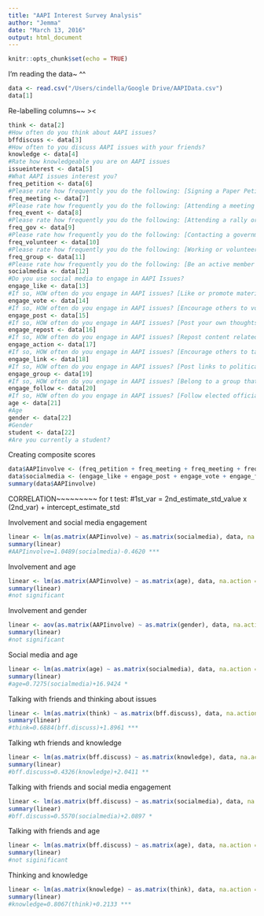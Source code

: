 ```yaml
---
title: "AAPI Interest Survey Analysis"
author: "Jemma"
date: "March 13, 2016"
output: html_document
---
```


```r
knitr::opts_chunk$set(echo = TRUE)
```

I'm reading the data~ ^^
```r
data <- read.csv("/Users/cindella/Google Drive/AAPIData.csv")
data[1]
```

Re-labelling columns~~ ><
```r
think <- data[2]
#How often do you think about AAPI issues?
bffdiscuss <- data[3]
#How often to you discuss AAPI issues with your friends?
knowledge <- data[4]
#Rate how knowledgeable you are on AAPI issues
issueinterest <- data[5]
#What AAPI issues interest you?
freq_petition <- data[6]
#Please rate how frequently you do the following: [Signing a Paper Petition on an AAPI-related Issue]
freq_meeting <- data[7]
#Please rate how frequently you do the following: [Attending a meeting on AAPI-related issue]
freq_event <- data[8]
#Please rate how frequently you do the following: [Attending a rally or speech on AAPI-related issues]
freq_gov <- data[9]
#Please rate how frequently you do the following: [Contacting a government official regarding AAPI-related issues]
freq_volunteer <- data[10]
#Please rate how frequently you do the following: [Working or volunteering for AAPI-related causes]
freq_group <- data[11]
#Please rate how frequently you do the following: [Be an active member of a group that advocates for AAPI-related changes in policies]
socialmedia <- data[12]
#Do you use social media to engage in AAPI Issues?
engage_like <- data[13]
#If so, HOW often do you engage in AAPI issues? [Like or promote material related to AAPI issues]
engage_vote <- data[14]
#If so, HOW often do you engage in AAPI issues? [Encourage others to vote on a AAPI social/politcal issue]
engage_post <- data[15]
#If so, HOW often do you engage in AAPI issues? [Post your own thoughts/comments on AAPI issues]
engage_repost <- data[16]
#If so, HOW often do you engage in AAPI issues? [Repost content related to AAPI issues]
engage_action <- data[17]
#If so, HOW often do you engage in AAPI issues? [Encourage others to take action on AAPI issues that are important to you]
engage_link <- data[18]
#If so, HOW often do you engage in AAPI issues? [Post links to political stories/articles for others to read]
engage_group <- data[19]
#If so, HOW often do you engage in AAPI issues? [Belong to a group that is related to AAPI political/social issues or working to advance a cause]
engage_follow <- data[20]
#If so, HOW often do you engage in AAPI issues? [Follow elected officials, candidates for office and/or other public figures]
age <- data[21]
#Age
gender <- data[22]
#Gender
student <- data[22]
#Are you currently a student?
```

Creating composite scores
```r
data$AAPIinvolve <- (freq_petition + freq_meeting + freq_meeting + freq_event + freq_gov + freq_volunteer + freq_group)/6
data$socialmedia <- (engage_like + engage_post + engage_vote + engage_follow + engage_action + engage_repost + engage_group + engage_link)/8
summary(data$AAPIinvolve)
```


CORRELATION~~~~~~~~~
for t test: #1st_var = 2nd_estimate_std_value x (2nd_var) + intercept_estimate_std


Involvement and social media engagement
```r
linear <- lm(as.matrix(AAPIinvolve) ~ as.matrix(socialmedia), data, na.action = na.exclude)
summary(linear)
#AAPIinvolve=1.0489(socialmedia)-0.4620 ***
```

Involvement and age 
```r
linear <- lm(as.matrix(AAPIinvolve) ~ as.matrix(age), data, na.action = na.exclude)
summary(linear)
#not significant
```

Involvement and gender 
```r
linear <- aov(as.matrix(AAPIinvolve) ~ as.matrix(gender), data, na.action = na.exclude)
summary(linear)
#not significant 
```

Social media and age
```r
linear <- lm(as.matrix(age) ~ as.matrix(socialmedia), data, na.action = na.exclude)
summary(linear)
#age=0.7275(socialmedia)+16.9424 *
```

Talking with friends and thinking about issues
```r
linear <- lm(as.matrix(think) ~ as.matrix(bff.discuss), data, na.action = na.exclude)
summary(linear)
#think=0.6884(bff.discuss)+1.8961 ***
```

Talking wth friends and knowledge
```r
linear <- lm(as.matrix(bff.discuss) ~ as.matrix(knowledge), data, na.action = na.exclude)
summary(linear)
#bff.discuss=0.4326(knowledge)+2.0411 **
```

Talking with friends and social media engagement
```r
linear <- lm(as.matrix(bff.discuss) ~ as.matrix(socialmedia), data, na.action = na.exclude)
summary(linear)
#bff.discuss=0.5570(socialmedia)+2.0897 *
```

Talking with friends and age
```r
linear <- lm(as.matrix(bff.discuss) ~ as.matrix(age), data, na.action = na.exclude)
summary(linear)
#not siginificant
```

Thinking and knowledge 
```r
linear <- lm(as.matrix(knowledge) ~ as.matrix(think), data, na.action = na.exclude)
summary(linear)
#knowledge=0.8067(think)+0.2133 ***
```
